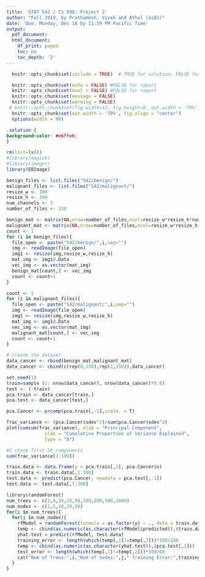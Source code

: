 ```yaml
---
title: 'STAT 542 / CS 598: Project 2'
author: "Fall 2019, by Prathamesh, Vivek and Athul (as81)"
date: 'Due: Monday, Dec 16 by 11:59 PM Pacific Time'
output:
  pdf_document:
  html_document:
    df_print: paged
    toc: no
    toc_depth: '2'
---
```


```r
  knitr::opts_chunk$set(include = TRUE)  # TRUE for solution; FALSE for questions set

  knitr::opts_chunk$set(echo = FALSE) #FALSE for report
  knitr::opts_chunk$set(eval = FALSE) #FALSE for report
  knitr::opts_chunk$set(message = FALSE)
  knitr::opts_chunk$set(warning = FALSE)
 # knitr::opts_chunk$set(fig.width=12, fig.height=8, out.width = '70%', fig.align = "center")
  knitr::opts_chunk$set(out.width = '70%', fig.align = "center")
  options(width = 90)
```

```css
.solution {
background-color: #e6ffe6;
}
```

```r
rm(list=ls())
#library(magick)
#library(imager)
library(EBImage)

benign_files <- list.files("542/benign/")
malignant_files <- list.files("542/malignant/")
resize_w <- 100
resize_h <- 100
num_channels <- 3
number_of_files <- 150

benign_mat <- matrix(NA,nrow=number_of_files,ncol=resize_w*resize_h*num_channels)
malignant_mat <- matrix(NA,nrow=number_of_files,ncol=resize_w*resize_h*num_channels)
count <- 1
for (i in benign_files){
  file_open <- paste("542/benign/",i,sep="")
  img <- readImage(file_open)
  img1 <- resize(img,resize_w,resize_h)
  mat_img <- img1@.Data
  vec_img <- as.vector(mat_img)
  benign_mat[count,] <- vec_img
  count <- count+1
}

count <- 1
for (i in malignant_files){
  file_open <- paste("542/malignant/",i,sep="")
  img <- readImage(file_open)
  img1 <- resize(img,resize_w,resize_h)
  mat_img <- img1@.Data
  vec_img <- as.vector(mat_img)
  malignant_mat[count,] <- vec_img
  count <- count+1
}

```

```r
# Create the dataset
data_cancer <- rbind(benign_mat,malignant_mat)
data_cancer <- cbind(c(rep(0,150),rep(1,150)),data_cancer)
```

```r
set.seed(1)
train=sample (1: nrow(data_cancer), nrow(data_cancer)*0.8)
test <- (-train)
pca.train <- data_cancer[train,]
pca.test <- data_cancer[test,]
```

```r
pca.Cancer <- prcomp(pca.train[,-1],scale. = T)
```

```r
frac_variance <- (pca.Cancer$sdev^2)/sum(pca.Cancer$sdev^2)
plot(cumsum(frac_variance), xlab = "Principal Component",
              ylab = "Cumulative Proportion of Variance Explained",
              type = "b")
```
```r
#I chose first 50 components
sum(frac_variance[1:100])
```
```r
train.data <- data.frame(y = pca.train[,1], pca.Cancer$x)
train.data <- train.data[,1:100]
test.data <- predict(pca.Cancer, newdata = pca.test[,-1])
test.data <- test.data[,1:100]
```

```r
library(randomForest)
num_trees <- c(1,4,10,25,50,100,200,500,1000)
num_nodes <- c(1,5,10,20,50) 
for(i in num_trees){
  for(j in num_nodes){
    rfModel = randomForest(formula = as.factor(y) ~ ., data = train.data, importance = T, ntree=100, nodesize = 5)
    temp <- cbind(as.numeric(as.character(rfModel$predicted)),(train.data$y))
    yhat.test = predict(rfModel, test.data)
    training_error <- length(which(temp[,1]!=temp[,2]))*100/240
    temp <- cbind(as.numeric(as.character(yhat.test)),(pca.test[,1]))
    test_error <- length(which(temp[,1]!=temp[,2]))*100/60
    cat("Num of Trees:",i,"Num of nodes:",j," Training Error:",training_error," Test Error:",test_error,"\n")
  }
}
```